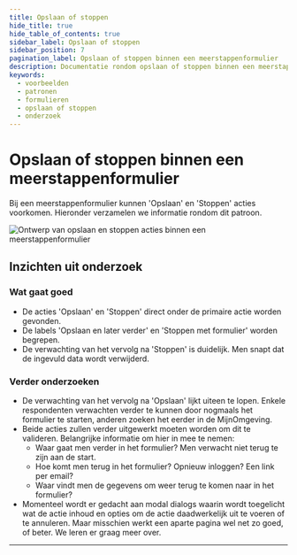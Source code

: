 ```yaml
---
title: Opslaan of stoppen
hide_title: true
hide_table_of_contents: true
sidebar_label: Opslaan of stoppen
sidebar_position: 7
pagination_label: Opslaan of stoppen binnen een meerstappenformulier
description: Documentatie rondom opslaan of stoppen binnen een meerstappenformulier
keywords:
  - voorbeelden
  - patronen
  - formulieren
  - opslaan of stoppen
  - onderzoek
---
```



# Opslaan of stoppen binnen een meerstappenformulier

Bij een meerstappenformulier kunnen 'Opslaan' en 'Stoppen' acties voorkomen. Hieronder verzamelen we informatie rondom dit patroon.

![Ontwerp van opslaan en stoppen acties binnen een meerstappenformulier](https://raw.githubusercontent.com/nl-design-system/documentatie/assets/voorbeeld_formulier_opslaan-stoppen.png)

## Inzichten uit onderzoek

### Wat gaat goed

- De acties 'Opslaan' en 'Stoppen' direct onder de primaire actie worden gevonden.
- De labels 'Opslaan en later verder' en 'Stoppen met formulier' worden begrepen.
- De verwachting van het vervolg na 'Stoppen' is duidelijk. Men snapt dat de ingevuld data wordt verwijderd.

### Verder onderzoeken

- De verwachting van het vervolg na 'Opslaan' lijkt uiteen te lopen. Enkele respondenten verwachten verder te kunnen door nogmaals het formulier te starten, anderen zoeken het eerder in de MijnOmgeving.
- Beide acties zullen verder uitgewerkt moeten worden om dit te valideren. Belangrijke informatie om hier in mee te nemen:
  - Waar gaat men verder in het formulier? Men verwacht niet terug te zijn aan de start.
  - Hoe komt men terug in het formulier? Opnieuw inloggen? Een link per email?
  - Waar vindt men de gegevens om weer terug te komen naar in het formulier?
- Momenteel wordt er gedacht aan modal dialogs waarin wordt toegelicht wat de actie inhoud en opties om de actie daadwerkelijk uit te voeren of te annuleren. Maar misschien werkt een aparte pagina wel net zo goed, of beter. We leren er graag meer over.

<VideoPlayer videoId="5iiAJr1wBdY" />

<ResearchInfo />

---

<PatternFooterInfo />
